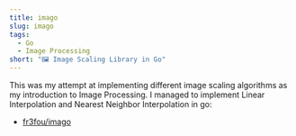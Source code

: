```yaml
---
title: imago
slug: imago
tags:
  - Go
  - Image Processing
short: "🖼 Image Scaling Library in Go"
---
```


This was my attempt at implementing different image scaling algorithms as my introduction to Image Processing.
I managed to implement Linear Interpolation and Nearest Neighbor Interpolation in go:

- [fr3fou/imago](https://github.com/fr3fou/imago)
